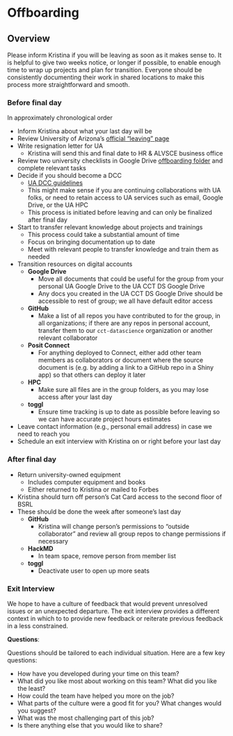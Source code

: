 # Offboarding

## Overview

Please inform Kristina if you will be leaving as soon as it makes sense to.
It is helpful to give two weeks notice, or longer if possible, to enable enough time to wrap up projects and plan for transition.
Everyone should be consistently documenting their work in shared locations to make this process more straightforward and smooth.

### Before final day

In approximately chronological order

-   Inform Kristina about what your last day will be
-   Review University of Arizona's [official "leaving" page](https://hr.arizona.edu/employees-affiliates/leaving-ua)
-   Write resignation letter for UA
    -   Kristina will send this and final date to HR & ALVSCE business office
-   Review two university checklists in Google Drive [offboarding folder](https://drive.google.com/drive/folders/1t__w3Lgrf7uju6SxXb0pGkfNE0LlTdFQ?usp=drive_link) and complete relevant tasks
-   Decide if you should become a DCC
    -   [UA DCC guidelines](https://hr.arizona.edu/employees/dccs)
    -   This might make sense if you are continuing collaborations with UA folks, or need to retain access to UA services such as email, Google Drive, or the UA HPC
    -   This process is initiated before leaving and can only be finalized after final day
-   Start to transfer relevant knowledge about projects and trainings
    -   This process could take a substantial amount of time
    -   Focus on bringing documentation up to date
    -   Meet with relevant people to transfer knowledge and train them as needed
-   Transition resources on digital accounts
    -   **Google Drive**
        -   Move all documents that could be useful for the group from your personal UA Google Drive to the UA CCT DS Google Drive
        -   Any docs you created in the UA CCT DS Google Drive should be accessible to rest of group; we all have default editor access
    -   **GitHub**
        -   Make a list of all repos you have contributed to for the group, in all organizations; if there are any repos in personal account, transfer them to our `cct-datascience` organization or another relevant collaborator
    -   **Posit Connect**
        -   For anything deployed to Connect, either add other team members as collaborators or document where the source document is (e.g. by adding a link to a GitHub repo in a Shiny app) so that others can deploy it later
    -   **HPC**
        -   Make sure all files are in the group folders, as you may lose access after your last day
    -   **toggl**
        -   Ensure time tracking is up to date as possible before leaving so we can have accurate project hours estimates
-   Leave contact information (e.g., personal email address) in case we need to reach you
-   Schedule an exit interview with Kristina on or right before your last day

### After final day

-   Return university-owned equipment
    -   Includes computer equipment and books
    -   Either returned to Kristina or mailed to Forbes
-   Kristina should turn off person's Cat Card access to the second floor of BSRL
-   These should be done the week after someone's last day
    -   **GitHub**
        -   Kristina will change person's permissions to "outside collaborator" and review all group repos to change permissions if necessary
    -   **HackMD**
        -   In team space, remove person from member list
    -   **toggl**
        -   Deactivate user to open up more seats

### Exit Interview

We hope to have a culture of feedback that would prevent unresolved issues or an unexpected departure.
The exit interview provides a different context in which to to provide new feedback or reiterate previous feedback in a less constrained.

**Questions**:

Questions should be tailored to each individual situation.
Here are a few key questions:

-   How have you developed during your time on this team?
-   What did you like most about working on this team? What did you like the least?
-   How could the team have helped you more on the job?
-   What parts of the culture were a good fit for you? What changes would you suggest?
-   What was the most challenging part of this job?
-   Is there anything else that you would like to share?
